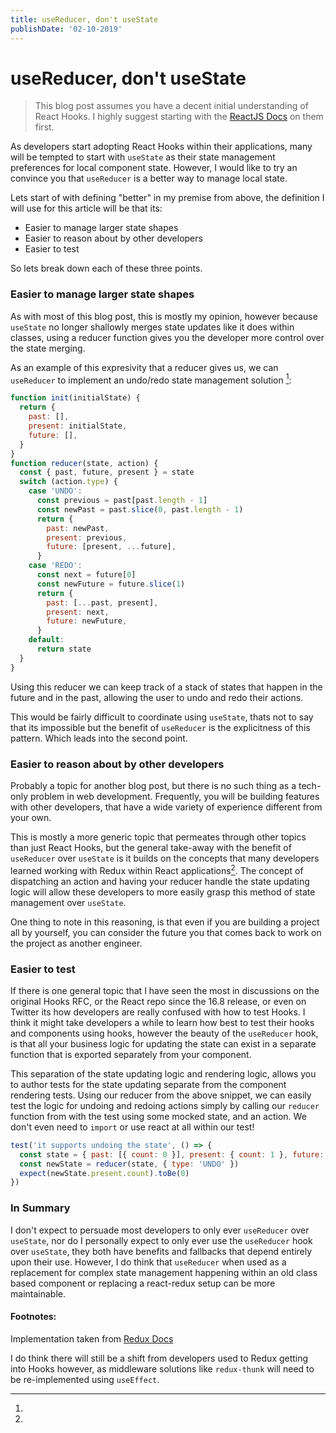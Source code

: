 ```yaml
---
title: useReducer, don't useState
publishDate: '02-10-2019'
---
```



# useReducer, don't useState

> This blog post assumes you have a decent initial understanding of React Hooks.
> I highly suggest starting with the
> [ReactJS Docs](https://reactjs.org/docs/hooks-intro.html) on them first.

As developers start adopting React Hooks within their applications, many will be
tempted to start with `useState` as their state management preferences for local
component state. However, I would like to try an convince you that `useReducer`
is a better way to manage local state.

Lets start of with defining "better" in my premise from above, the definition I
will use for this article will be that its:

- Easier to manage larger state shapes
- Easier to reason about by other developers
- Easier to test

So lets break down each of these three points.

### Easier to manage larger state shapes

As with most of this blog post, this is mostly my opinion, however because
`useState` no longer shallowly merges state updates like it does within classes,
using a reducer function gives you the developer more control over the state
merging.

As an example of this expresivity that a reducer gives us, we can `useReducer`
to implement an undo/redo state management solution [^1]:

```jsx
function init(initialState) {
  return {
    past: [],
    present: initialState,
    future: [],
  }
}
function reducer(state, action) {
  const { past, future, present } = state
  switch (action.type) {
    case 'UNDO':
      const previous = past[past.length - 1]
      const newPast = past.slice(0, past.length - 1)
      return {
        past: newPast,
        present: previous,
        future: [present, ...future],
      }
    case 'REDO':
      const next = future[0]
      const newFuture = future.slice(1)
      return {
        past: [...past, present],
        present: next,
        future: newFuture,
      }
    default:
      return state
  }
}
```

Using this reducer we can keep track of a stack of states that happen in the
future and in the past, allowing the user to undo and redo their actions.

This would be fairly difficult to coordinate using `useState`, thats not to say
that its impossible but the benefit of `useReducer` is the explicitness of this
pattern. Which leads into the second point.

### Easier to reason about by other developers

Probably a topic for another blog post, but there is no such thing as a
tech-only problem in web development. Frequently, you will be building features
with other developers, that have a wide variety of experience different from
your own.

This is mostly a more generic topic that permeates through other topics than
just React Hooks, but the general take-away with the benefit of `useReducer`
over `useState` is it builds on the concepts that many developers learned
working with Redux within React applications[^2]. The concept of dispatching an
action and having your reducer handle the state updating logic will allow these
developers to more easily grasp this method of state management over `useState`.

One thing to note in this reasoning, is that even if you are building a project
all by yourself, you can consider the future you that comes back to work on the
project as another engineer.

### Easier to test

If there is one general topic that I have seen the most in discussions on the
original Hooks RFC, or the React repo since the 16.8 release, or even on Twitter
its how developers are really confused with how to test Hooks. I think it might
take developers a while to learn how best to test their hooks and components
using hooks, however the beauty of the `useReducer` hook, is that all your
business logic for updating the state can exist in a separate function that is
exported separately from your component.

This separation of the state updating logic and rendering logic, allows you to
author tests for the state updating separate from the component rendering tests.
Using our reducer from the above snippet, we can easily test the logic for
undoing and redoing actions simply by calling our `reducer` function from with
the test using some mocked state, and an action. We don't even need to `import`
or use react at all within our test!

```jsx
test('it supports undoing the state', () => {
  const state = { past: [{ count: 0 }], present: { count: 1 }, future: [] }
  const newState = reducer(state, { type: 'UNDO' })
  expect(newState.present.count).toBe(0)
})
```

### In Summary

I don't expect to persuade most developers to only ever `useReducer` over
`useState`, nor do I personally expect to only ever use the `useReducer` hook
over `useState`, they both have benefits and fallbacks that depend entirely upon
their use. However, I do think that `useReducer` when used as a replacement for
complex state management happening within an old class based component or
replacing a react-redux setup can be more maintainable.

<Footer />

#### Footnotes:

[^1]:

  Implementation taken from
  [Redux Docs](https://redux.js.org/recipes/implementing-undo-history)

[^2]:

  I do think there will still be a shift from developers used to Redux getting
  into Hooks however, as middleware solutions like `redux-thunk` will need to be
  re-implemented using `useEffect`.
